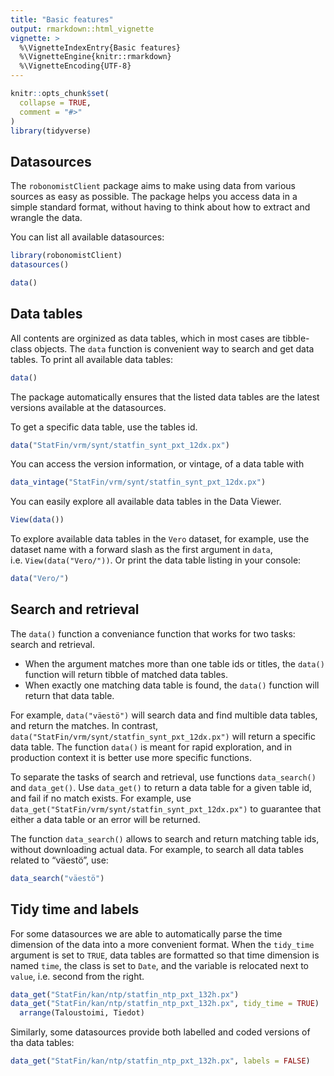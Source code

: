 ```yaml
---
title: "Basic features"
output: rmarkdown::html_vignette
vignette: >
  %\VignetteIndexEntry{Basic features}
  %\VignetteEngine{knitr::rmarkdown}
  %\VignetteEncoding{UTF-8}
---
```


```r
knitr::opts_chunk$set(
  collapse = TRUE,
  comment = "#>"
)
library(tidyverse)
```

## Datasources

The `robonomistClient` package aims to make using data from various sources as easy as possible. The package helps you access data in a simple standard format, without having to think about how to extract and wrangle the data.

You can list all available datasources:
```r
library(robonomistClient)
datasources()
```

```r
data()
```

## Data tables

All contents are orginized as data tables, which in most cases are tibble-class objects. The `data` function is convenient way to search and get data tables. To print all available data tables:
```r
data()
```

The package automatically ensures that the listed data tables are the latest versions available at the datasources. 

To get a specific data table, use the tables id.
```r
data("StatFin/vrm/synt/statfin_synt_pxt_12dx.px")
```

You can access the version information, or vintage, of a data table with
```r
data_vintage("StatFin/vrm/synt/statfin_synt_pxt_12dx.px")
```

You can easily explore all available data tables in the Data Viewer.
```r
View(data())
```

To explore available data tables in the `Vero` dataset, for example, use the dataset name with a forward slash as the first argument in `data`, i.e.  `View(data("Vero/"))`. Or print the data table listing in your console:
```r
data("Vero/")
```

## Search and retrieval

The `data()` function a conveniance function that works for two tasks: search and retrieval.

* When the argument matches more than one table ids or titles, the `data()` function will return tibble of matched data tables. 
* When exactly one matching data table is found, the `data()` function will return that data table. 

For example, `data("väestö")` will search data and find multible data tables, and return the matches. In contrast, `data("StatFin/vrm/synt/statfin_synt_pxt_12dx.px")` will return a specific data table. The function `data()` is meant for rapid exploration, and in production context it is better use more specific functions. 

To separate the tasks of search and retrieval, use functions `data_search()` and `data_get()`. Use `data_get()` to return a data table for a given table id, and fail if no match exists. For example, use `data_get("StatFin/vrm/synt/statfin_synt_pxt_12dx.px")` to guarantee that either a data table or an error will be returned.

The function `data_search()` allows to search and return matching table ids, without downloading actual data. For example, to search all data tables related to "väestö", use:
```r
data_search("väestö")
```

## Tidy time and labels

For some datasources we are able to automatically parse the time dimension of the data into a more convenient format. When the `tidy_time` argument is set to `TRUE`, data tables are formatted so that time dimension is named `time`, the class is set to `Date`, and the variable is relocated next to `value`, i.e. second from the right.

```r
data_get("StatFin/kan/ntp/statfin_ntp_pxt_132h.px")
data_get("StatFin/kan/ntp/statfin_ntp_pxt_132h.px", tidy_time = TRUE) |>
  arrange(Taloustoimi, Tiedot)
```

Similarly, some datasources provide both labelled and coded versions of tha data tables:

```r
data_get("StatFin/kan/ntp/statfin_ntp_pxt_132h.px", labels = FALSE)
```


